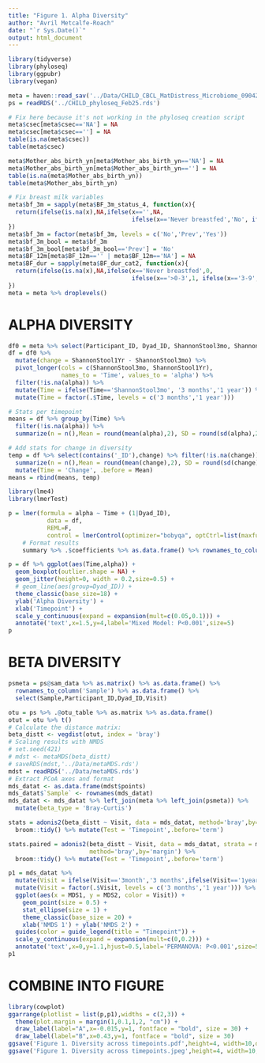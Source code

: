 ---
title: "Figure 1. Alpha Diversity"
author: "Avril Metcalfe-Roach"
date: "`r Sys.Date()`"
output: html_document
---

```{r}
library(tidyverse)
library(phyloseq)
library(ggpubr)
library(vegan)

meta = haven::read_sav('../Data/CHILD_CBCL_MatDistress_Microbiome_09042024_ForAvril.sav')
ps = readRDS('../CHILD_phyloseq_Feb25.rds')

# Fix here because it's not working in the phyloseq creation script
meta$csec[meta$csec=='NA'] = NA
meta$csec[meta$csec==''] = NA
table(is.na(meta$csec))
table(meta$csec)

meta$Mother_abs_birth_yn[meta$Mother_abs_birth_yn=='NA'] = NA
meta$Mother_abs_birth_yn[meta$Mother_abs_birth_yn==''] = NA
table(is.na(meta$Mother_abs_birth_yn))
table(meta$Mother_abs_birth_yn)

# Fix breast milk variables
meta$bf_3m = sapply(meta$BF_3m_status_4, function(x){
  return(ifelse(is.na(x),NA,ifelse(x=='',NA,
                                   ifelse(x=='Never breastfed','No', ifelse(x=='Zero','Prev','Yes')))))
})
meta$bf_3m = factor(meta$bf_3m, levels = c('No','Prev','Yes'))
meta$bf_3m_bool = meta$bf_3m
meta$bf_3m_bool[meta$bf_3m_bool=='Prev'] = 'No'
meta$BF_12m[meta$BF_12m=='' | meta$BF_12m=='NA'] = NA
meta$BF_dur = sapply(meta$BF_dur_cat2, function(x){
  return(ifelse(is.na(x),NA,ifelse(x=='Never breastfed',0,
                                   ifelse(x=='>0-3',1, ifelse(x=='3-9',2,ifelse(x=='9-12',3,4))))))
})
meta = meta %>% droplevels()
```

# ALPHA DIVERSITY

```{r Prep Data}
df0 = meta %>% select(Participant_ID, Dyad_ID, ShannonStool3mo, ShannonStool1Yr) 
df = df0 %>% 
  mutate(change = ShannonStool1Yr - ShannonStool3mo) %>% 
  pivot_longer(cols = c(ShannonStool3mo, ShannonStool1Yr),
               names_to = 'Time', values_to = 'alpha') %>% 
  filter(!is.na(alpha)) %>% 
  mutate(Time = ifelse(Time=='ShannonStool3mo', '3 months','1 year')) %>% 
  mutate(Time = factor(.$Time, levels = c('3 months','1 year')))
```

```{r Calculate means and SD}
# Stats per timepoint
means = df %>% group_by(Time) %>% 
  filter(!is.na(alpha)) %>% 
  summarize(n = n(),Mean = round(mean(alpha),2), SD = round(sd(alpha),2))

# Add stats for change in diversity
temp = df %>% select(contains('_ID'),change) %>% filter(!is.na(change)) %>% unique() %>% 
  summarize(n = n(),Mean = round(mean(change),2), SD = round(sd(change),2)) %>% 
  mutate(Time = 'Change', .before = Mean)
means = rbind(means, temp)
```

```{r Pval of change}
library(lme4)
library(lmerTest)

p = lmer(formula = alpha ~ Time + (1|Dyad_ID), 
           data = df,
           REML=F,
           control = lmerControl(optimizer="bobyqa", optCtrl=list(maxfun=100000))) %>% 
    # Format results
    summary %>% .$coefficients %>% as.data.frame() %>% rownames_to_column('Variable')
```

```{r Plot alpha diversity change}
p = df %>% ggplot(aes(Time,alpha)) +
  geom_boxplot(outlier.shape = NA) +
  geom_jitter(height=0, width = 0.2,size=0.5) +
  # geom_line(aes(group=Dyad_ID)) +
  theme_classic(base_size=18) +
  ylab('Alpha Diversity') +
  xlab('Timepoint') +
  scale_y_continuous(expand = expansion(mult=c(0.05,0.1))) +
  annotate('text',x=1.5,y=4,label='Mixed Model: P<0.001',size=5)
p
```

# BETA DIVERSITY

```{r Calculate metric}
psmeta = ps@sam_data %>% as.matrix() %>% as.data.frame() %>% 
  rownames_to_column('Sample') %>% as.data.frame() %>% 
  select(Sample,Participant_ID,Dyad_ID,Visit)

otu = ps %>% .@otu_table %>% as.matrix %>% as.data.frame()
otut = otu %>% t() 
# Calculate the distance matrix:
beta_distt <- vegdist(otut, index = 'bray')
# Scaling results with NMDS
# set.seed(421)
# mdst <- metaMDS(beta_distt)
# saveRDS(mdst,'../Data/metaMDS.rds')
mdst = readRDS('../Data/metaMDS.rds')
# Extract PCoA axes and format
mds_datat <- as.data.frame(mdst$points)
mds_datat$`Sample` <- rownames(mds_datat)
mds_datat <- mds_datat %>% left_join(meta %>% left_join(psmeta)) %>% 
  mutate(beta_type = 'Bray-Curtis')
```


```{r PERMANOVA}
stats = adonis2(beta_distt ~ Visit, data = mds_datat, method='bray',by='margin') %>% 
  broom::tidy() %>% mutate(Test = 'Timepoint',.before='term')

stats.paired = adonis2(beta_distt ~ Visit, data = mds_datat, strata = mds_datat$Dyad_ID,
                       method='bray',by='margin') %>% 
  broom::tidy() %>% mutate(Test = 'Timepoint',.before='term')
```

```{r Beta Plot}
p1 = mds_datat %>% 
  mutate(Visit = ifelse(Visit=='3month','3 months',ifelse(Visit=='1year','1 year',NA))) %>% 
  mutate(Visit = factor(.$Visit, levels = c('3 months','1 year'))) %>% 
  ggplot(aes(x = MDS1, y = MDS2, color = Visit)) +
    geom_point(size = 0.5) + 
    stat_ellipse(size = 1) +
    theme_classic(base_size = 20) + 
    xlab('NMDS 1') + ylab('NMDS 2') +
  guides(color = guide_legend(title = "Timepoint")) +
  scale_y_continuous(expand = expansion(mult=c(0,0.2))) +
  annotate('text',x=0,y=1.1,hjust=0.5,label='PERMANOVA: P<0.001',size=5)
p1
```
# COMBINE INTO FIGURE

```{r}
library(cowplot)
ggarrange(plotlist = list(p,p1),widths = c(2,3)) +
  theme(plot.margin = margin(1,0.1,1,2, "cm")) +
  draw_label(label="A",x=-0.015,y=1, fontface = "bold", size = 30) +
  draw_label(label="B",x=0.43,y=1, fontface = "bold", size = 30)
ggsave('Figure 1. Diversity across timepoints.pdf',height=4, width=10,dpi=600)
ggsave('Figure 1. Diversity across timepoints.jpeg',height=4, width=10,dpi=600)
```

